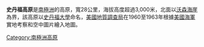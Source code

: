 {{coord|85|57|S|140|0|W|display=title}}

'''史丹福高原'''是[[南極洲|南極洲]]的高原，寬28公里，海拔高度超過3,000米，北面以[[沃森海崖|沃森海崖]]為界，該高原以[[史丹福大學|史丹福大學]]命名，[[美國地質調查局|美國地質調查局]]在1960至1963年根據[[美國海軍|美國海軍]]實地考察和空中圖片繪入地圖。

{{Antarctica-geo-stub}}
[[Category:南極洲高原|Category:南極洲高原]]